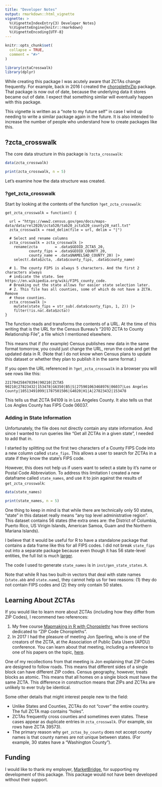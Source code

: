 ```yaml
---
title: "Developer Notes"
output: rmarkdown::html_vignette
vignette: >
  %\VignetteIndexEntry{3) Developer Notes}
  %\VignetteEngine{knitr::rmarkdown}
  %\VignetteEncoding{UTF-8}
---
```


```r
knitr::opts_chunk$set(
  collapse = TRUE,
  comment = "#>"
)
```

```r
library(zctaCrosswalk)
library(dplyr)
```

While creating this package I was acutely aware that ZCTAs change frequently. For example,
back in 2016 I created the [choroplethrZip](https://github.com/arilamstein/choroplethrZip) package. That package is now out of date, 
because the underlying data it stores became out of date. I expect that something similar 
will eventually happen with this package.

This vignette is written as 
a "note to my future self" in case I wind up needing to write a similar package 
again in the future. It is also intended to increase the number of people who 
understand how to create 
packages like this. 

## ?zcta_crosswalk
The core data structure in this package is `?zcta_crosswalk`:

```r
data(zcta_crosswalk)

print(zcta_crosswalk, n = 5)
```

Let's examine how the data structure was created.

### ?get_zcta_crosswalk

Start by looking at the contents of the function `?get_zcta_crosswalk`:

```
get_zcta_crosswalk = function() {

  url = "https://www2.census.gov/geo/docs/maps-data/data/rel2020/zcta520/tab20_zcta520_county20_natl.txt"
  zcta_crosswalk = read_delim(file = url, delim = "|")

  # Select and rename columns
  zcta_crosswalk = zcta_crosswalk |>
    rename(zcta        = .data$GEOID_ZCTA5_20,
           county_fips = .data$GEOID_COUNTY_20,
           county_name = .data$NAMELSAD_COUNTY_20) |>
    select(.data$zcta, .data$county_fips, .data$county_name)

  # 1. The county FIPS is always 5 characters. And the first 2 characters always
  # indicate the state. See https://en.wikipedia.org/wiki/FIPS_county_code.
  # Breaking out the state allows for easier state selection later.
  # 2. This file has all counties, some of which do not have a ZCTA. Remove
  # those counties.
  zcta_crosswalk |>
    mutate(state_fips = str_sub(.data$county_fips, 1, 2)) |>
    filter(!is.na(.data$zcta))
}
```

The function reads and transforms the contents of a URL. At the 
time of this writing
that is the URL for the Census Bureau's "2010 ZCTA to County Relationship File", 
a file which I mentioned elsewhere.

This means that if (for example) Census publishes new data in the same format tomorrow, 
you could just change the URL, rerun the code and get the updated data in R. 
(Note 
that I do not know when Census plans to update this dataset or whether they 
plan to publish it in the same format.)

If you open the URL referenced in `?get_zcta_crosswalk` in a browser you will see rows like this:

```
221704258470394|90210|ZCTA5 90210|27823432|153478|G6350|B5|S|275901063468976|06037|Los Angeles County|10513491099|1787501506|G4020|H1|A|27823432|153478
```
This tells us that ZCTA 94109 is in Los Angeles County. It also tells us that Los 
Angles County has FIPS Code 06037.

### Adding in State Information

Unfortunately, the file does not directly contain any state information. And 
since I wanted to run queries like "Get all ZCTAs in a given state", I needed 
to add that in. 

I started by splitting out the first two characters of a County FIPS Code into 
a new column called `state_fips`. This allows a user to search for ZCTAs in a state if they know the state's FIPS code. 

However, this does not help us if users want to select a state by it's name or Postal Code Abbreviation.
To address this limitation I created a new dataframe called `state_names`, and use it to join against the results of `get_zcta_crosswalk`:

```r
data(state_names)

print(state_names, n = 5)
```

One thing to keep in mind is that while there are technically only 50 states, "state" in this dataset really means "any top level administrative region". This dataset 
contains 56 states (the extra ones are:  the District of Columbia, Puerto Rico, US Virigin Islands, American Samoa, Guam and the Northern Mariana Islands).

I believe that it would be useful for R to have a standalone package that contains 
a data frame like this for all FIPS codes. I did not break `state_fips` out 
into a separate package because even though it has 56 state-level entities, the full list is 
much [larger](https://www.census.gov/library/reference/code-lists/ansi.html).

The code I used to generate `state_names` is in `inst/gen_state_states.R`.

Note that while R has two built-in vectors that deal with state names (`state.abb` and `state.name`), they cannot help us for two reasons: (1) they do not contain FIPS codes and (2) they only contain 50 states.


## Learning About ZCTAs

If you would like to learn more about ZCTAs (including how they differ from ZIP 
Codes), I recommend two references:

1. My free course [Mapmaking in R with Choroplethr](https://ari-lamsteins-courses.thinkific.com/courses/mapmaking-in-r-with-choroplethr) has three sections dedicated to "ZIP Code Choropleths".
2. In 2017 I had the pleasure of meeting Jon Sperling, who is one of the creators of the ZCTA, at the Association of Public Data Users (APDU) conference. You can learn about that meeting, including a reference to one of his papers on the topic, [here](https://arilamstein.com/blog/2017/10/24/meeting-titans-open-data/). 

One of my recollections from that meeting is Jon explaining that ZIP Codes are designed to follow roads. This means that different sides of a single block can have different ZIP codes.
Census geography, however, treats blocks as atomic. This means that all homes on a single block must have the same ZCTA. This 
difference in construction means that ZIPs and ZCTAs are unlikely to ever truly be identical.

Some other details that might interest people new to the field:

 * Unlike States and Counties, ZCTAs do not "cover" the entire country. The full ZCTA map contains "holes".
 * ZCTAs frequently cross counties and sometimes even states. These cases appear as duplicate entries in `zcta_crosswalk`. (For example, six rows have ZCTA 39573).
 * The primary reason why `get_zctas_by_county` does not accept county names is that county names are not unique between states. (For example, 30 states have a "Washington County").

## Funding

I would like to thank my employer, [MarketBridge](https://market-bridge.com/), for supporting my development of this package. This package would not have been developed without their support.
